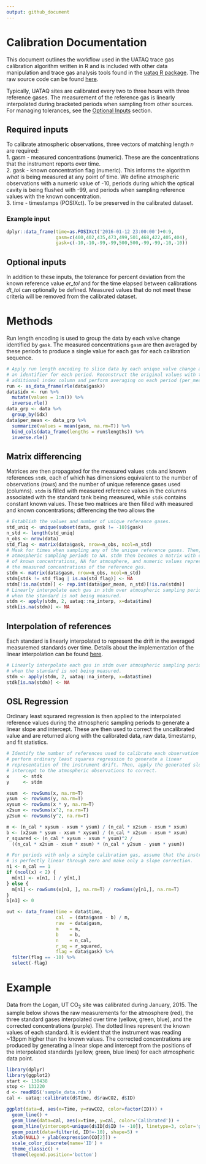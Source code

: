 ```yaml
---
output: github_document
---
```


# Calibration Documentation
This document outlines the workflow used in the UATAQ trace gas calibration algorithm written in R and is included with other data manipulation and trace gas analysis tools found in the [uataq R package](https://github.com/benfasoli/uataq). The raw source code can be found [here](https://github.com/benfasoli/uataq/blob/master/R/data-manipulation.R#L25-L173).

Typically, UATAQ sites are calibrated every two to three hours with three reference gases. The measurement of the reference gas is linearly interpolated during bracketed periods when sampling from other sources. For managing tolerances, see the [Optional Inputs](#Optionalinputs) section.

## Required inputs
To calibrate atmospheric observations, three vectors of matching length *n* are required:  
1. gasm - measured concentrations (numeric). These are the concentrations that the instrument reports over time.  
2. gask - known concentration flag (numeric). This informs the algorithm *what* is being measured at any point of time. We define atmospheric observations with a numeric value of -10, periods during which the optical cavity is being flushed with -99, and periods when sampling reference values with the known concentration.  
3. time - timestamps (POSIXct). To be preserved in the calibrated dataset.

### Example input
```r
dplyr::data_frame(time=as.POSIXct('2016-01-12 23:00:00')+0:9,
                  gasm=c(400,402,435,473,499,501,468,422,405,404),
                  gask=c(-10,-10,-99,-99,500,500,-99,-99,-10,-10))
```
## Optional inputs
In addition to these inputs, the tolerance for percent deviation from the known reference value *er_tol* and for the time elapsed between calibrations *dt_tol* can optionally be defined. Measured values that do not meet these criteria will be removed from the calibrated dataset.

# Methods
Run length encoding is used to group the data by each valve change identified by `gask`. The measured concentrations `gasm` are then averaged by these periods to produce a single value for each gas for each calibration sequence. 
```r
# Apply run length encoding to slice data by each unique valve change and add
# an identifier for each period. Reconstruct the original values with the
# additional index column and perform averaging on each period (per_mean).
run <- as_data_frame(rle(data$gask))
data$idx <- run %>%
  mutate(values = 1:n()) %>%
  inverse.rle()
data_grp <- data %>%
  group_by(idx)
data$per_mean <- data_grp %>%
  summarize(values = mean(gasm, na.rm=T)) %>%
  bind_cols(data_frame(lengths = run$lengths)) %>%
  inverse.rle()
```

## Matrix differencing
Matrices are then propagated for the measured values `stdm` and known references `stdk`, each of which has dimensions equivalent to the number of observations (rows) and the number of unique reference gases used (columns). `stdm` is filled with measured reference values in the columns associated with the standard tank being measured, while `stdk` contains constant known values. These two matrices are then filled with measured and known concentrations; differencing the two allows the 

```r
# Establish the values and number of unique reference gases.
std_uniq <- unique(subset(data, gask != -10)$gask)
n_std <- length(std_uniq)
n_obs <- nrow(data)
std_flag <- matrix(data$gask, nrow=n_obs, ncol=n_std)
# Mask for times when sampling any of the unique reference gases. Then, set
# atmospheric sampling periods to NA. stdm then becomes a matrix with columns
# of known concentrations, NA for atmosphere, and numeric values representing
# the measured concentrations of the reference gas.
stdm <- matrix(data$gasm, nrow=n_obs, ncol=n_std)
stdm[stdk != std_flag | is.na(std_flag)] <- NA
stdm[!is.na(stdm)] <- rep.int(data$per_mean, n_std)[!is.na(stdm)]
# Linearly interpolate each gas in stdm over atmospheric sampling periods
# when the standard is not being measured.
stdm <- apply(stdm, 2, uataq::na_interp, x=data$time)
stdk[is.na(stdm)] <- NA
```

## Interpolation of references
Each standard is linearly interpolated to represent the drift in the averaged measuremed standards over time. Details about the implementation of the linear interpolation can be found [here](https://github.com/benfasoli/uataq/blob/master/R/data-manipulation.R#L246-L264).

```r
# Linearly interpolate each gas in stdm over atmospheric sampling periods
# when the standard is not being measured.
stdm <- apply(stdm, 2, uataq::na_interp, x=data$time)
stdk[is.na(stdm)] <- NA
```

## OSL Regression
Ordinary least squrared regression is then applied to the interpolated reference values during the atmospheric sampling periods to generate a linear slope and intercept. These are then used to correct the uncalibrated value and are returned along with the calibrated data, raw data, timestamp, and fit statistics.

```r
# Identify the number of references used to calibrate each observation and
# perform ordinary least squares regression to generate a linear
# representation of the instrument drift. Then, apply the generated slope and
# intercept to the atmospheric observations to correct.
x     <- stdk
y     <- stdm

xsum  <- rowSums(x, na.rm=T)
ysum  <- rowSums(y, na.rm=T)
xysum <- rowSums(x * y, na.rm=T)
x2sum <- rowSums(x^2, na.rm=T)
y2sum <- rowSums(y^2, na.rm=T)

m <- (n_cal * xysum - xsum * ysum) / (n_cal * x2sum - xsum * xsum)
b <- (x2sum * ysum - xsum * xysum) / (n_cal * x2sum - xsum * xsum)
r_squared <- (n_cal * xysum - xsum * ysum)^2 /
  ((n_cal * x2sum - xsum * xsum) * (n_cal * y2sum - ysum * ysum))

# For periods with only a single calibration gas, assume that the instrument
# is perfectly linear through zero and make only a slope correction.
n1 <- n_cal == 1
if (ncol(x) < 2) {
  m[n1] <- x[n1, ] / y[n1,]
} else {
  m[n1] <- rowSums(x[n1, ], na.rm=T) / rowSums(y[n1,], na.rm=T)
}
b[n1] <- 0

out <- data_frame(time = data$time,
                  cal  = (data$gasm - b) / m,
                  raw  = data$gasm,
                  m    = m,
                  b    = b,
                  n    = n_cal,
                  r_sq = r_squared,
                  flag = data$gask) %>%
  filter(flag == -10) %>%
  select(-flag)
```


# Example
Data from the Logan, UT CO$_2$ site was calibrated during January, 2015. The sample below shows the raw measurements for the atmosphere (red), the three standard gases interpolated over time (yellow, green, blue), and the corrected concentrations (purple). The dotted lines represent the known values of each standard. It is evident that the instrument was reading ~13ppm higher than the known values. The corrected concentrations are produced by generating a linear slope and intercept from the positions of the interpolated standards (yellow, green, blue lines) for each atmospheric data point.

```r
library(dplyr)
library(ggplot2)
start <- 130438
stop <- 131220
d <- readRDS('sample_data.rds')
cal <- uataq::calibrate(d$Time, d$rawCO2, d$ID)

ggplot(data=d, aes(x=Time, y=rawCO2, color=factor(ID))) + 
  geom_line() +
  geom_line(data=cal, aes(x=time, y=cal, color='Calibrated')) +
  geom_hline(yintercept=unique(d$ID[d$ID != -10]), linetype=3, color='gray') +
  geom_point(data=filter(d, ID!=-10), shape=5) +
  xlab(NULL) + ylab(expression(CO[2])) +
  scale_color_discrete(name='ID') +
  theme_classic() +
  theme(legend.position='bottom')
```
